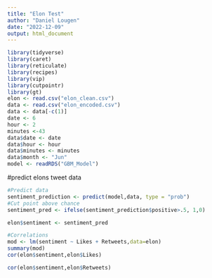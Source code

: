 ```yaml
---
title: "Elon Test"
author: "Daniel Lougen"
date: "2022-12-09"
output: html_document
---
```


```r
library(tidyverse)
library(caret)
library(reticulate)
library(recipes)
library(vip)
library(cutpointr)
library(gt)
elon <- read.csv("elon_clean.csv")
data <- read.csv("elon_encoded.csv")
data <- data[-c(1)]
date <- 6
hour <- 2
minutes <-43 
data$date <- date
data$hour <- hour
data$minutes <- minutes
data$month <- "Jun"
model <- readRDS("GBM_Model")
```

#predict elons tweet data
```r
#Predict data
sentiment_prediction <- predict(model,data, type = "prob")
#Cut point above chance
sentiment_pred <- ifelse(sentiment_prediction$positive>.5, 1,0)

elon$sentiment <- sentiment_pred

#Correlations
mod <- lm(sentiment ~ Likes + Retweets,data=elon)
summary(mod)
cor(elon$sentiment,elon$Likes)

cor(elon$sentiment,elon$Retweets)

```

